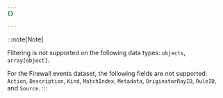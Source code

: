 ```yaml
---
{}

---
```


:::note[Note]

Filtering is not supported on the following data types: `objects`, `array[object]`.

For the Firewall events dataset, the following fields are not supported: `Action`, `Description`, `Kind`, `MatchIndex`, `Metadata`, `OriginatorRayID`, `RuleID`, and `Source`.
:::
